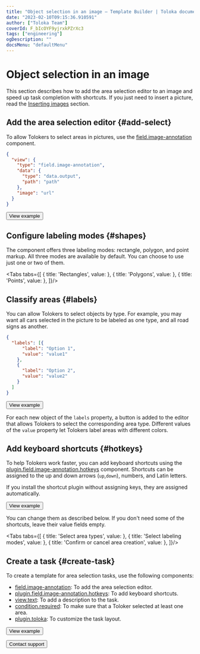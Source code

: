 ```yaml
---
title: "Object selection in an image — Template Builder | Toloka documentation"
date: "2023-02-10T09:15:36.910591"
author: ["Toloka Team"]
coverId: F_bIcOYF9yjrxkPZrXc3
tags: ["engineering"]
ogDescription: ""
docsMenu: "defaultMenu"
---
```



# Object selection in an image

This section describes how to add the area selection editor to an image and speed up task completion with shortcuts. If you just need to insert a picture, read the [Inserting images](/docs/template-builder/operations/insert-images) section.

## Add the area selection editor {#add-select}

To allow Tolokers to select areas in pictures, use the [field.image-annotation](/docs/template-builder/reference/field.image-annotation) component.

```json
{
  "view": {
    "type": "field.image-annotation",
    "data": {
      "type": "data.output",
      "path": "path"
    },
    "image": "url"
  }
}
```

<Button themeColor="light" view="default" size="l" type="link" url="https://ya.cc/t/HdPqNHC53ttFBy">View example</Button>

## Configure labeling modes {#shapes}

The component offers three labeling modes: rectangle, polygon, and point markup. All three modes are available by default. You can choose to use just one or two of them.

<Tabs tabs={[
  { title: 'Rectangles', value: <SelectAreasList1/> },
  { title: 'Polygons', value: <SelectAreasList2/> },
  { title: 'Points', value: <SelectAreasList3/> },
]}/>

## Classify areas {#labels}

You can allow Tolokers to select objects by type. For example, you may want all cars selected in the picture to be labeled as one type, and all road signs as another.

```json
{
  "labels": [{
      "label": "Option 1",
      "value": "value1"
    },
    {
      "label": "Option 2",
      "value": "value2"
    }
  ]
}
```

<Button themeColor="light" view="default" size="l" type="link" url="https://ya.cc/t/wdxrrKs53ttFEX">View example</Button>

For each new object of the `labels` property, a button is added to the editor that allows Tolokers to select the corresponding area type. Different values of the `value` property let Tolokers label areas with different colors.

## Add keyboard shortcuts {#hotkeys}

To help Tolokers work faster, you can add keyboard shortcuts using the [plugin.field.image-annotation.hotkeys](/docs/template-builder/reference/plugin.field.image-annotation.hotkeys) component. Shortcuts can be assigned to the up and down arrows (`up`,`down`), numbers, and Latin letters.

If you install the shortcut plugin without assigning keys, they are assigned automatically.

<Button themeColor="light" view="default" size="l" type="link" url="https://ya.cc/t/sn4WScBK3ttFEp">View example</Button>

You can change them as described below. If you don't need some of the shortcuts, leave their value fields empty.

<Tabs tabs={[
  { title: 'Select area types', value: <SelectAreasList4/> },
  { title: 'Select labeling modes', value: <SelectAreasList5/> },
  { title: 'Confirm or cancel area creation', value: <SelectAreasList6/> },
]}/>

## Create a task {#create-task}

To create a template for area selection tasks, use the following components:

- [field.image-annotation](/docs/template-builder/reference/field.image-annotation): To add the area selection editor.
- [plugin.field.image-annotation.hotkeys](/docs/template-builder/reference/plugin.field.image-annotation.hotkeys): To add keyboard shortcuts.
- [view.text](/docs/template-builder/reference/view.text): To add a description to the task.
- [condition.required](/docs/template-builder/reference/condition.required): To make sure that a Toloker selected at least one area.
- [plugin.toloka](/docs/template-builder/reference/plugin.toloka): To customize the task layout.

<Button themeColor="light" view="default" size="l" type="link" url="https://ya.cc/t/24FTx6RS3ttFHQ">View example</Button>

<p></p>

<Button themeColor="light" view="default" size="l" type="link" url="/docs/guide/troubleshooting/support?form-source=template-builder-operations-select-areas">Contact support</Button>
